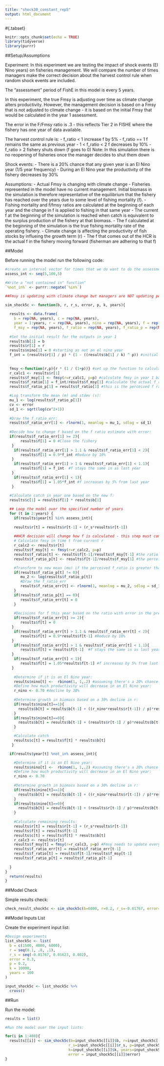 ```yaml
---
title: "shock30_constant_rep5"
output: html_document
---
```


#{.tabset}
```r
knitr::opts_chunk$set(echo = TRUE)
library(tidyverse)
library(purrr)
```

##Setup/Assumptions

Experiment: In this experiment we are testing the impact of shock events (El Nino years) on fisheries management. We will compare the number of times managers make the correct decision about the harvest control rule when random shock events are included. 

The "assessment" period of FishE in this model is every 5 years.

In this experiment, the true Fmsy is adjusting over time as climate change alters productivity. However, the management decision is based on a Fmsy that is not adjusted to climate change - it is based on the initial Fmsy that would be calculated in the year 1 assessment. 

The error in the F/Fmsy ratio is .3 - this reflects Tier 2 in FISHE where the fishery has one year of data available.

The harvest control rule is:
  - f_ratio < 1 increase f by 5%
  - f_ratio == 1 f remains the same as previous year
  - 1 < f_ratio < 2 f decreases by 10%
  - f_ratio > 2 fishery shuts down (f goes to 0)
    Note: In this simulation there is no reopening of fisheries once the manager decides to shut them down

Shock events:
  - There is a 20% chance that any given year is an El Nino year (1/5 year frequency) 
  - During an El Nino year the productivity of the fishery decreases by 30%

Assumptions:
  - Actual Fmsy is changing with climate change
  - Fisheries represented in the model have no current management. Initial biomass in the simulation is therefore representative of the equilibrium that the fishery has reached over the years due to some level of fishing mortality (f). 
  - Fishing mortality and f/fmsy ratios are calculated at the beginning of each year and the change in f is applied to fishing in that same year
  - The current f at the beginning of the simulation is reached when catch is equivalent to the surplus production of the fishery at that biomass. 
  - The f calculated at the beginning of the simulation is the true fishing mortality rate of the operating fishery. 
  - Climate change is affecting the productivity of fish stocks by influeing the growth term (r)
  - The f that comes out of the HCR is the actual f in the fishery moving forward (fisherman are adhering to that f)
 
 ##Model

Before running the model run the following code:
```r

#create an interval vector for times that we do want to do the assessment:
assess_int <- seq(5,100,5)

#Write a "not contained in" function"
`%not_in%` <- purrr::negate(`%in%`)
```

 
```r

##Fmsy is updating with climate change but managers are NOT updating perceived Fmsy 

sim_shock5c <- function(b, r, r_s, error, p, k, years){ 
  
  results <- data.frame(
    b = rep(NA, years), c = rep(NA, years), 
    year = 1:years, r = rep(NA, years), nino = rep(NA, years), f = rep(NA, years),
    f_msy = rep(NA, years), f_ratio = rep(NA, years), f_ratio_p = rep(NA, years), f_ratio_err = rep(NA, years)) #Setup the results dataframe 
  
  #Set the initial result for the outputs in year 1
  results$b[1] = b
  results$r[1] = r
  results$nino[1] = 0 #starting as not an el nino year
  f_int = (results$r[1] / p) * (1 - ((results$b[1] / k) ^ p)) #initial f assuming catch = surplus
  
  
  fmsy <-function(r,p){r * (1 / (1+p))} #set up the function to calculate Fmsy based on growth (r) and shape parameter (p)
  r_calc1 <- results$r[1]
  results$f_msy[1] <- fmsy(r=r_calc1, p=p) #calculate fmsy in year 1 based on historical parameters
  results$f_ratio[1] = f_int/results$f_msy[1] #calculate the actual f_ratio from initial fishing pressure (this is basically f in time t-1) and fmsy
  results$f_ratio_p[1] = results$f_ratio[1] #this is the perceived f ratio by the fisheries managers - with climate change, this perceived ratio will not have an adjusted fmsy as productivity changes

  #Log transform the mean (m) and stdev (s):
  mu_1 <- log(results$f_ratio_p[1]) 
  cv <- error
  sd_1 <- sqrt(log(cv^2+1))
  
  #Draw the f_ratio_err:
  results$f_ratio_err[1] <- rlnorm(1, meanlog = mu_1, sdlog = sd_1)
  
  #Decide how to change f based on the f ratio estimate with error:
  if(results$f_ratio_err[1] >= 2){
       results$f[1] = 0 #Close the fishery
   } 
    if(results$f_ratio_err[1] > 1.1 & results$f_ratio_err[1] < 2){
       results$f[1] = 0.9*f_int #Reduce by 10%
   }  
    if(results$f_ratio_err[1] > 1 & results$f_ratio_err[1] < 1.1){
       results$f[1] = f_int  #f stays the same in as last year
   }
    if(results$f_ratio_err[1] < 1){
       results$f[1] = 1.05*f_int #f increases by 5% from last year
   } 
  
  #Calculate catch in year one based on the new f:
  results$c[1] = results$f[1] * results$b[1] 

  ## Loop the model over the specified number of years
  for (t in 2:years) {
    if(results$year[t] %in% assess_int){
    
    results$r[t] = results$r[t-1] + (r_s*results$r[t-1])
    
    ##HCR decision will change how f is calculated - this step must come before calculating c 
    # Calculate fmsy in time t from current r 
    r_calc2 <- results$r[t]
    results$f_msy[t] <- fmsy(r=r_calc2, p=p)
    results$f_ratio[t] <- results$f[t-1]/results$f_msy[t-1] #the ratio of f/fmsy at the beginning of the year is based on last years f and fmsy
    results$f_ratio_p[t] <- results$f[t-1]/results$f_msy[1] #the perceived f ratio is based on the original fmsy calculation

    #Transform to new mean (mu) if the perceived f_ratio is greater than 0:
    if(results$f_ratio_p[t] != 0){
       mu_2 <- log(results$f_ratio_p[t])
       #Draw the f_ratio_err
       results$f_ratio_err[t] <- rlnorm(1, meanlog = mu_2, sdlog = sd_1)
    }
    if(results$f_ratio_p[t] == 0){
       results$f_ratio_err[t] = 0
    }
    
    #Decisions for f this year based on the ratio with error in the previous year 
    if(results$f_ratio_err[t] >= 2){
       results$f[t] = 0 
   } 
    if(results$f_ratio_err[t] > 1.1 & results$f_ratio_err[t] < 2){
       results$f[t] = 0.9*results$f[t-1] #Reduce by 10%
   }  
    if(results$f_ratio_err[t] > 1 & results$f_ratio_err[t] < 1.1){
       results$f[t] = results$f[t-1]  #f stays the same in as last year
   }
    if(results$f_ratio_err[t] < 1){
       results$f[t] = 1.05*results$f[t-1] #f increases by 5% from last year
   } 
    
    #Determine if it is an El Nino year:
    results$nino[t] <-  rbinom(1, 1,.2) #assuming there's a 20% chance of an El Nino in any given year
    #Define how much productivity will decrease in an El Nino year:
    r_nino <- 0.70 #decline by 30%
    
    #Determine growth in biomass based on a 30% decline in r:
    if(results$nino[t]==1){
      results$b[t] = results$b[t-1] + ((r_nino*results$r[t-1]) / p)*results$b[t-1]*(1 - ((results$b[t-1]/k) ^ p))-results$c[t-1]
    }
    if(results$nino[t]==0){
      results$b[t] = results$b[t-1] + (results$r[t-1] / p)*results$b[t-1]*(1 - ((results$b[t-1]/k) ^ p))-results$c[t-1]
    }

    #Calculate catch
    results$c[t] = results$f[t] * results$b[t]
   } 

  if(results$year[t] %not_in% assess_int){

    #Determine if it is an El Nino year:
    results$nino[t] <-  rbinom(1, 1,.2) #assuming there's a 20% chance of an El Nino in any given year
    #Define how much productivity will decrease in an El Nino year:
    r_nino <- 0.70 
    
    #Determine growth in biomass based on a 30% decline in r:
    if(results$nino[t]==1){
      results$b[t] = results$b[t-1] + ((r_nino*results$r[t-1]) / p)*results$b[t-1]*(1 - ((results$b[t-1]/k) ^ p))-results$c[t-1]
    }
    if(results$nino[t]==0){
      results$b[t] = results$b[t-1] + (results$r[t-1] / p)*results$b[t-1]*(1 - ((results$b[t-1]/k) ^ p))-results$c[t-1]
    } 
    
    #Calculate remaining results:
    results$r[t] = results$r[t-1] + (r_s*results$r[t-1])
    results$f[t] = results$f[t-1]
    results$c[t] = results$f[t] * results$b[t]
    r_calc3 <- results$r[t]
    results$f_msy[t] = fmsy(r=r_calc3, p=p) #Fmsy needs to update every year to capture productivity changes
    results$f_ratio_err[t] = results$f_ratio_err[t-1]
    results$f_ratio[t] = results$f[t-1]/results$f_msy[t-1]
    results$f_ratio_p[t] = results$f_ratio_p[t-1]
    
  }
}
  return(results)
}


```
 
##Model Check

Simple results check:
```r

check_result_shock5c <- sim_shock5c(b=6000, r=0.2, r_s=-0.01767, error=0.3, p=0.2, k=10000, years=100)
```

##Model Inputs List

Create the experiment input list:
```r

#Design experiments
list_shock5c <- list(
  b = c(1500, 4000, 6000),
  r = seq(0.1, .8, .1),
  r_s = seq(-0.01767, 0.01623, 0.002),
  error = 0.3,
  p = 0.2,
  k = 10000,
  years = 100
)

input_shock5c <- list_shock5c %>%
  cross()


```


##Run

Run the model:
```r

results = list()

#Run the model over the input lists:

for(i in 1:408){
  results[[i]] <- sim_shock5c(b=input_shock5c[[i]]$b, r=input_shock5c[[i]]$r,
                             r_s=input_shock5c[[i]]$r_s, p=input_shock5c[[i]]$p,
                             k=input_shock5c[[i]]$k, years=input_shock5c[[i]]$years, 
                             error = input_shock5c[[i]]$error)
}

```
